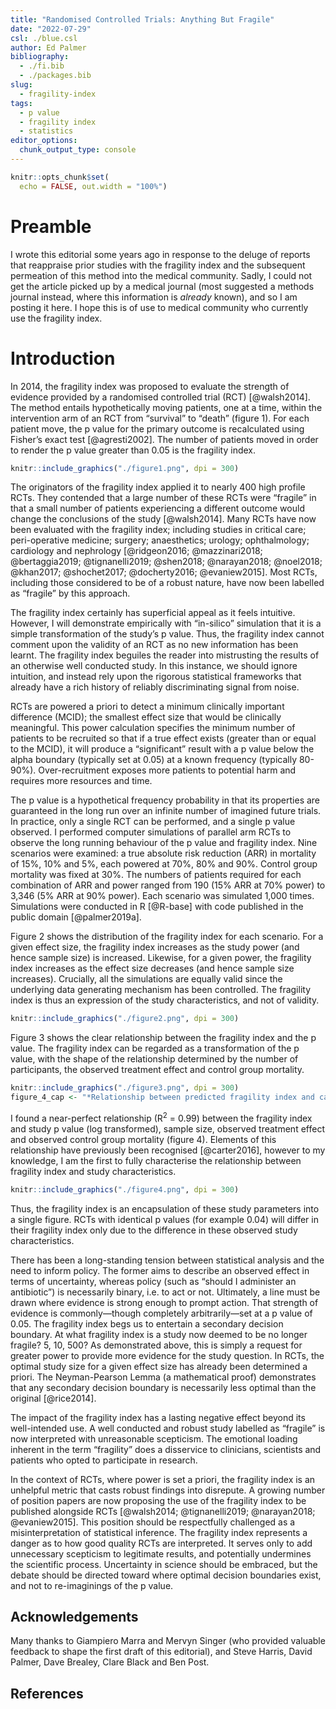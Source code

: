 ```yaml
---
title: "Randomised Controlled Trials: Anything But Fragile"
date: "2022-07-29"
csl: ./blue.csl
author: Ed Palmer
bibliography:
  - ./fi.bib
  - ./packages.bib
slug:
  - fragility-index
tags:
  - p value
  - fragility index
  - statistics
editor_options: 
  chunk_output_type: console
---
```


```r
knitr::opts_chunk$set(
  echo = FALSE, out.width = "100%")
```

# Preamble

I wrote this editorial some years ago in response to the deluge of reports that reappraise prior studies with the fragility index and the subsequent permeation of this method into the medical community.
Sadly, I could not get the article picked up by a medical journal (most suggested a methods journal instead, where this information is *already* known), and so I am posting it here.
I hope this is of use to medical community who currently use the fragility index.

# Introduction

In 2014, the fragility index was proposed to evaluate the strength of evidence provided by a randomised controlled trial (RCT) [@walsh2014].
The method entails hypothetically moving patients, one at a time, within the intervention arm of an RCT from "survival" to "death" (figure 1).
For each patient move, the p value for the primary outcome is recalculated using Fisher’s exact test [@agresti2002].
The number of patients moved in order to render the p value greater than 0.05 is the fragility index.

```r
knitr::include_graphics("./figure1.png", dpi = 300)
```

The originators of the fragility index applied it to nearly 400 high profile RCTs.
They contended that a large number of these RCTs were “fragile” in that a small number of patients experiencing a different outcome would change the conclusions of the study [@walsh2014].
Many RCTs have now been evaluated with the fragility index; including studies in critical care; peri-operative medicine; surgery; anaesthetics; urology; ophthalmology; cardiology and nephrology [@ridgeon2016; @mazzinari2018; @bertaggia2019; @tignanelli2019; @shen2018; @narayan2018; @noel2018; @khan2017; @shochet2017; @docherty2016; @evaniew2015].
Most RCTs, including those considered to be of a robust nature, have now been labelled as "fragile" by this approach.

The fragility index certainly has superficial appeal as it feels intuitive.
However, I will demonstrate empirically with "in-silico" simulation that it is a simple transformation of the study's p value.
Thus, the fragility index cannot comment upon the validity of an RCT as no new information has been learnt.
The fragility index beguiles the reader into mistrusting the results of an otherwise well conducted study.
In this instance, we should ignore intuition, and instead rely upon the rigorous statistical frameworks that already have a rich history of reliably discriminating signal from noise.

RCTs are powered a priori to detect a minimum clinically important difference (MCID); the smallest effect size that would be clinically meaningful.
This power calculation specifies the minimum number of patients to be recruited so that if a true effect exists (greater than or equal to the MCID), it will produce a "significant" result with a p value below the alpha boundary (typically set at 0.05) at a known frequency (typically 80-90%).
Over-recruitment exposes more patients to potential harm and requires more resources and time.
 
The p value is a hypothetical frequency probability in that its properties are guaranteed in the long run over an infinite number of imagined future trials.
In practice, only a single RCT can be performed, and a single p value observed.
I performed computer simulations of parallel arm RCTs to observe the long running behaviour of the p value and fragility index.
Nine scenarios were examined: a true absolute risk reduction (ARR) in mortality of 15%, 10% and 5%, each powered at 70%, 80% and 90%.
Control group mortality was fixed at 30%.
The numbers of patients required for each combination of ARR and power ranged from 190 (15% ARR at 70% power) to 3,346 (5% ARR at 90% power).
Each scenario was simulated 1,000 times.
Simulations were conducted in R [@R-base] with code published in the public domain [@palmer2019a].

Figure 2 shows the distribution of the fragility index for each scenario.
For a given effect size, the fragility index increases as the study power (and hence sample size) is increased.
Likewise, for a given power, the fragility index increases as the effect size decreases (and hence sample size increases).
Crucially, all the simulations are equally valid since the underlying data generating mechanism has been controlled.
The fragility index is thus an expression of the study characteristics, and not of validity.

```r
knitr::include_graphics("./figure2.png", dpi = 300)
```

Figure 3 shows the clear relationship between the fragility index and the p value.
The fragility index can be regarded as a transformation of the p value, with the shape of the relationship determined by the number of participants, the observed treatment effect and control group mortality.

```r
knitr::include_graphics("./figure3.png", dpi = 300)
figure_4_cap <- "*Relationship between predicted fragility index and calculated fragility index. The predicted fragililty is a function of the log transformed p value, number of study participants, observed treatment effect and control group mortality.*"
```

I found a near-perfect relationship (R^2^ = 0.99) between the fragility index and study p value (log transformed), sample size, observed treatment effect and observed control group mortality (figure 4).
Elements of this relationship have previously been recognised [@carter2016], however to my knowledge, I am the first to fully characterise the relationship between fragility index and study characteristics.

```r
knitr::include_graphics("./figure4.png", dpi = 300)
```

Thus, the fragility index is an encapsulation of these study parameters into a single figure.
RCTs with identical p values (for example 0.04) will differ in their fragility index only due to the difference in these observed study characteristics.

There has been a long-standing tension between statistical analysis and the need to inform policy.
The former aims to describe an observed effect in terms of uncertainty, whereas policy (such as "should I administer an antibiotic") is necessarily binary, i.e. to act or not.
Ultimately, a line must be drawn where evidence is strong enough to prompt action.
That strength of evidence is commonly---though completely arbitrarily---set at a p value of 0.05.
The fragility index begs us to entertain a secondary decision boundary.
At what fragility index is a study now deemed to be no longer fragile?
5, 10, 500?
As demonstrated above, this is simply a request for greater power to provide more evidence for the study question.
In RCTs, the optimal study size for a given effect size has already been determined a priori.
The Neyman-Pearson Lemma (a mathematical proof) demonstrates that any secondary decision boundary is necessarily less optimal than the original [@rice2014].

The impact of the fragility index has a lasting negative effect beyond its well-intended use.
A well conducted and robust study labelled as “fragile” is now interpreted with unreasonable scepticism.
The emotional loading inherent in the term “fragility” does a disservice to clinicians, scientists and patients who opted to participate in research.

In the context of RCTs, where power is set a priori, the fragility index is an unhelpful metric that casts robust findings into disrepute.
A growing number of position papers are now proposing the use of the fragility index to be published alongside RCTs [@walsh2014; @tignanelli2019; @narayan2018; @evaniew2015].
This position should be respectfully challenged as a misinterpretation of statistical inference.
The fragility index represents a danger as to how good quality RCTs are interpreted.
It serves only to add unnecessary scepticism to legitimate results, and potentially undermines the scientific process.
Uncertainty in science should be embraced, but the debate should be directed toward where optimal decision boundaries exist, and not to re-imaginings of the p value.

## Acknowledgements

Many thanks to Giampiero Marra and Mervyn Singer (who provided valuable feedback to shape the first draft of this editorial), and Steve Harris, David Palmer, Dave Brealey, Clare Black and Ben Post.

## References
